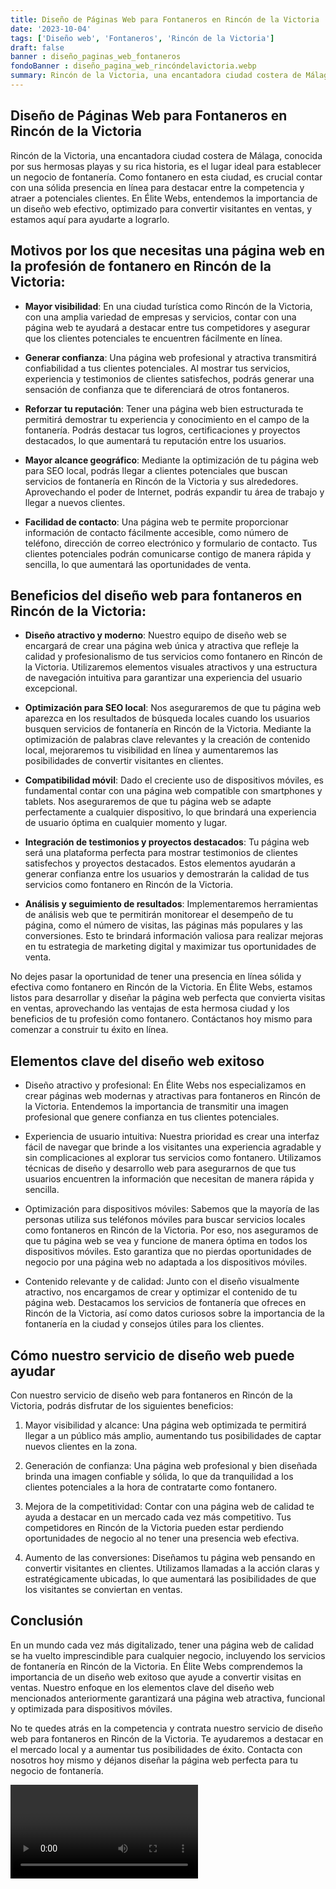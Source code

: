 ```yaml
---
title: Diseño de Páginas Web para Fontaneros en Rincón de la Victoria
date: '2023-10-04'
tags: ['Diseño web', 'Fontaneros', 'Rincón de la Victoria']
draft: false
banner : diseño_paginas_web_fontaneros
fondoBanner : diseño_pagina_web_rincóndelavictoria.webp
summary: Rincón de la Victoria, una encantadora ciudad costera de Málaga, conocida por sus hermosas playas y su rica historia, es el lugar ideal para establecer un negocio de fontanería. Como fontanero en esta ciudad, es crucial contar con una sólida presencia en línea para destacar entre la competencia y atraer a potenciales clientes. En Élite Webs, entendemos la importancia de un diseño web efectivo, optimizado para convertir visitantes en ventas, y estamos aquí para ayudarte a lograrlo.
---
```


## Diseño de Páginas Web para Fontaneros en Rincón de la Victoria

Rincón de la Victoria, una encantadora ciudad costera de Málaga, conocida por sus hermosas playas y su rica historia, es el lugar ideal para establecer un negocio de fontanería. Como fontanero en esta ciudad, es crucial contar con una sólida presencia en línea para destacar entre la competencia y atraer a potenciales clientes. En Élite Webs, entendemos la importancia de un diseño web efectivo, optimizado para convertir visitantes en ventas, y estamos aquí para ayudarte a lograrlo.

## Motivos por los que necesitas una página web en la profesión de fontanero en Rincón de la Victoria:

- **Mayor visibilidad**: En una ciudad turística como Rincón de la Victoria, con una amplia variedad de empresas y servicios, contar con una página web te ayudará a destacar entre tus competidores y asegurar que los clientes potenciales te encuentren fácilmente en línea.

- **Generar confianza**: Una página web profesional y atractiva transmitirá confiabilidad a tus clientes potenciales. Al mostrar tus servicios, experiencia y testimonios de clientes satisfechos, podrás generar una sensación de confianza que te diferenciará de otros fontaneros.

- **Reforzar tu reputación**: Tener una página web bien estructurada te permitirá demostrar tu experiencia y conocimiento en el campo de la fontanería. Podrás destacar tus logros, certificaciones y proyectos destacados, lo que aumentará tu reputación entre los usuarios.

- **Mayor alcance geográfico**: Mediante la optimización de tu página web para SEO local, podrás llegar a clientes potenciales que buscan servicios de fontanería en Rincón de la Victoria y sus alrededores. Aprovechando el poder de Internet, podrás expandir tu área de trabajo y llegar a nuevos clientes.

- **Facilidad de contacto**: Una página web te permite proporcionar información de contacto fácilmente accesible, como número de teléfono, dirección de correo electrónico y formulario de contacto. Tus clientes potenciales podrán comunicarse contigo de manera rápida y sencilla, lo que aumentará las oportunidades de venta.

## Beneficios del diseño web para fontaneros en Rincón de la Victoria:

- **Diseño atractivo y moderno**: Nuestro equipo de diseño web se encargará de crear una página web única y atractiva que refleje la calidad y profesionalismo de tus servicios como fontanero en Rincón de la Victoria. Utilizaremos elementos visuales atractivos y una estructura de navegación intuitiva para garantizar una experiencia del usuario excepcional.

- **Optimización para SEO local**: Nos aseguraremos de que tu página web aparezca en los resultados de búsqueda locales cuando los usuarios busquen servicios de fontanería en Rincón de la Victoria. Mediante la optimización de palabras clave relevantes y la creación de contenido local, mejoraremos tu visibilidad en línea y aumentaremos las posibilidades de convertir visitantes en clientes.

- **Compatibilidad móvil**: Dado el creciente uso de dispositivos móviles, es fundamental contar con una página web compatible con smartphones y tablets. Nos aseguraremos de que tu página web se adapte perfectamente a cualquier dispositivo, lo que brindará una experiencia de usuario óptima en cualquier momento y lugar.

- **Integración de testimonios y proyectos destacados**: Tu página web será una plataforma perfecta para mostrar testimonios de clientes satisfechos y proyectos destacados. Estos elementos ayudarán a generar confianza entre los usuarios y demostrarán la calidad de tus servicios como fontanero en Rincón de la Victoria.

- **Análisis y seguimiento de resultados**: Implementaremos herramientas de análisis web que te permitirán monitorear el desempeño de tu página, como el número de visitas, las páginas más populares y las conversiones. Esto te brindará información valiosa para realizar mejoras en tu estrategia de marketing digital y maximizar tus oportunidades de venta.

No dejes pasar la oportunidad de tener una presencia en línea sólida y efectiva como fontanero en Rincón de la Victoria. En Élite Webs, estamos listos para desarrollar y diseñar la página web perfecta que convierta visitas en ventas, aprovechando las ventajas de esta hermosa ciudad y los beneficios de tu profesión como fontanero. Contáctanos hoy mismo para comenzar a construir tu éxito en línea.

<GifSeo />

<Cta />

## Elementos clave del diseño web exitoso

- Diseño atractivo y profesional: En Élite Webs nos especializamos en crear páginas web modernas y atractivas para fontaneros en Rincón de la Victoria. Entendemos la importancia de transmitir una imagen profesional que genere confianza en tus clientes potenciales.

- Experiencia de usuario intuitiva: Nuestra prioridad es crear una interfaz fácil de navegar que brinde a los visitantes una experiencia agradable y sin complicaciones al explorar tus servicios como fontanero. Utilizamos técnicas de diseño y desarrollo web para asegurarnos de que tus usuarios encuentren la información que necesitan de manera rápida y sencilla.

- Optimización para dispositivos móviles: Sabemos que la mayoría de las personas utiliza sus teléfonos móviles para buscar servicios locales como fontaneros en Rincón de la Victoria. Por eso, nos aseguramos de que tu página web se vea y funcione de manera óptima en todos los dispositivos móviles. Esto garantiza que no pierdas oportunidades de negocio por una página web no adaptada a los dispositivos móviles.

- Contenido relevante y de calidad: Junto con el diseño visualmente atractivo, nos encargamos de crear y optimizar el contenido de tu página web. Destacamos los servicios de fontanería que ofreces en Rincón de la Victoria, así como datos curiosos sobre la importancia de la fontanería en la ciudad y consejos útiles para los clientes.

## Cómo nuestro servicio de diseño web puede ayudar

Con nuestro servicio de diseño web para fontaneros en Rincón de la Victoria, podrás disfrutar de los siguientes beneficios:

1. Mayor visibilidad y alcance: Una página web optimizada te permitirá llegar a un público más amplio, aumentando tus posibilidades de captar nuevos clientes en la zona.

2. Generación de confianza: Una página web profesional y bien diseñada brinda una imagen confiable y sólida, lo que da tranquilidad a los clientes potenciales a la hora de contratarte como fontanero.

3. Mejora de la competitividad: Contar con una página web de calidad te ayuda a destacar en un mercado cada vez más competitivo. Tus competidores en Rincón de la Victoria pueden estar perdiendo oportunidades de negocio al no tener una presencia web efectiva.

4. Aumento de las conversiones: Diseñamos tu página web pensando en convertir visitantes en clientes. Utilizamos llamadas a la acción claras y estratégicamente ubicadas, lo que aumentará las posibilidades de que los visitantes se conviertan en ventas.

## Conclusión

En un mundo cada vez más digitalizado, tener una página web de calidad se ha vuelto imprescindible para cualquier negocio, incluyendo los servicios de fontanería en Rincón de la Victoria. En Élite Webs comprendemos la importancia de un diseño web exitoso que ayude a convertir visitas en ventas. Nuestro enfoque en los elementos clave del diseño web mencionados anteriormente garantizará una página web atractiva, funcional y optimizada para dispositivos móviles.

No te quedes atrás en la competencia y contrata nuestro servicio de diseño web para fontaneros en Rincón de la Victoria. Te ayudaremos a destacar en el mercado local y a aumentar tus posibilidades de éxito. Contacta con nosotros hoy mismo y déjanos diseñar la página web perfecta para tu negocio de fontanería.

<Video />

<CtaBot job='Fontaneros' city='Rincón de la Victoria'/>

<Gmaps query='Rincón de la Victoria+españa+maps' />